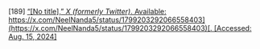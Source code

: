 \[189\]	[“\[No title\],” *X (formerly Twitter)*. Available:](http://paperpile.com/b/Lj1YHA/ZC2ss) [https://x.com/NeelNanda5/status/1799203292066558403](https://x.com/NeelNanda5/status/1799203292066558403)[. \[Accessed: Aug. 15, 2024\]](http://paperpile.com/b/Lj1YHA/ZC2ss)